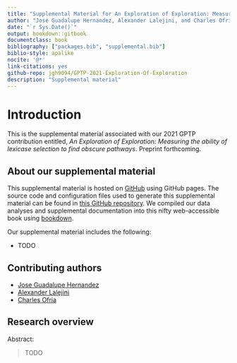 ```yaml
---
title: "Supplemental Material for An Exploration of Exploration: Measuring the ability of lexicase selection to find obscure pathways"
author: "Jose Guadalupe Hernandez, Alexander Lalejini, and Charles Ofria"
date: "`r Sys.Date()`"
output: bookdown::gitbook
documentclass: book
bibliography: ["packages.bib", "supplemental.bib"]
biblio-style: apalike
nocite: '@*'
link-citations: yes
github-repo: jgh9094/GPTP-2021-Exploration-Of-Exploration
description: "Supplemental material"
---
```


# Introduction

This is the supplemental material associated with our 2021 GPTP contribution entitled, _An Exploration of Exploration: Measuring the ability of lexicase selection to find obscure pathways_.
Preprint forthcoming.

## About our supplemental material

This supplemental material is hosted on [GitHub](https://github.com) using GitHub pages.
The source code and configuration files used to generate this supplemental material can be found in [this GitHub repository](https://github.com/jgh9094/GPTP-2021-Exploration-Of-Exploration).
We compiled our data analyses and supplemental documentation into this nifty web-accessible book using [bookdown](https://bookdown.org/).

Our supplemental material includes the following:

- TODO

## Contributing authors

- [Jose Guadalupe Hernandez](https://jgh9094.github.io/)
- [Alexander Lalejini](https://lalejini.com)
- [Charles Ofria](http://ofria.com)

## Research overview

Abstract:

> TODO
